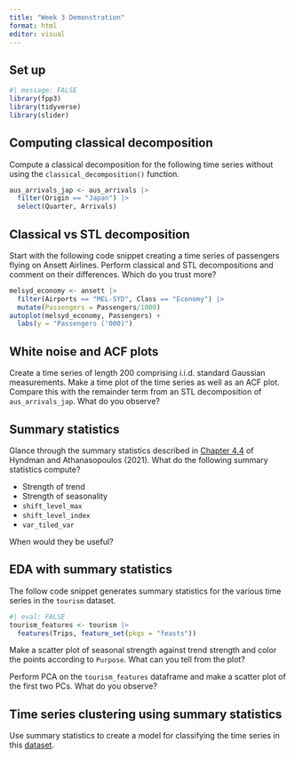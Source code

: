 ```yaml
---
title: "Week 3 Demonstration"
format: html
editor: visual
---
```


## Set up

```r
#| message: FALSE
library(fpp3)
library(tidyverse)
library(slider)
```

## Computing classical decomposition

Compute a classical decomposition for the following time series without using the 
`classical_decomposition()` function.

```r
aus_arrivals_jap <- aus_arrivals |>
  filter(Origin == "Japan") |>
  select(Quarter, Arrivals)
```

## Classical vs STL decomposition

Start with the following code snippet creating a time series of passengers 
flying on Ansett Airlines. Perform classical and STL decompositions and comment
on their differences. Which do you trust more?

```r
melsyd_economy <- ansett |>
  filter(Airports == "MEL-SYD", Class == "Economy") |>
  mutate(Passengers = Passengers/1000)
autoplot(melsyd_economy, Passengers) +
  labs(y = "Passengers ('000)")
```

## White noise and ACF plots

Create a time series of length 200 comprising i.i.d. standard Gaussian measurements.
Make a time plot of the time series as well as an ACF plot.
Compare this with the remainder term from an STL decomposition of `aus_arrivals_jap`.
What do you observe?

## Summary statistics

Glance through the summary statistics described in [Chapter 4.4](https://otexts.com/fpp3/other-features.html) of Hyndman and Athanasopoulos (2021).
What do the following summary statistics compute?

- Strength of trend
- Strength of seasonality
- `shift_level_max`
- `shift_level_index`
- `var_tiled_var`

When would they be useful?

## EDA with summary statistics

The follow code snippet generates summary statistics for the various time series in the `tourism` dataset.

```r
#| eval: FALSE
tourism_features <- tourism |>
  features(Trips, feature_set(pkgs = "feasts"))
```

Make a scatter plot of seasonal strength against trend strength and color the points according to `Purpose`.
What can you tell from the plot?

Perform PCA on the `tourism_features` dataframe and make a scatter plot of the first two PCs.
What do you observe?

## Time series clustering using summary statistics

Use summary statistics to create a model for classifying the time series in this [dataset](https://kdd.ics.uci.edu/databases/synthetic_control/synthetic_control.html).